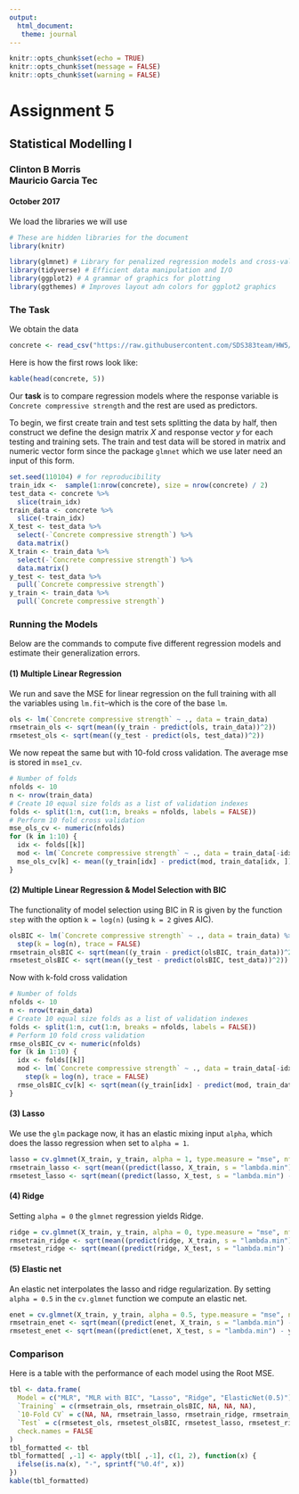 ```yaml
---
output: 
  html_document:
   theme: journal
---
```


```r
knitr::opts_chunk$set(echo = TRUE)
knitr::opts_chunk$set(message = FALSE)
knitr::opts_chunk$set(warning = FALSE)
```

# Assignment 5
## Statistical Modelling I
### Clinton B Morris <br> Mauricio Garcia Tec
#### October 2017

We load the libraries we will use

```r
# These are hidden libraries for the document
library(knitr)
```

```r
library(glmnet) # Library for penalized regression models and cross-validation 
library(tidyverse) # Efficient data manipulation and I/O
library(ggplot2) # A grammar of graphics for plotting
library(ggthemes) # Improves layout adn colors for ggplot2 graphics
```

### The Task
We obtain the data
```r
concrete <- read_csv("https://raw.githubusercontent.com/SDS383team/HW5/master/data/Concrete.csv")
```

Here is how the first rows look like:
```r
kable(head(concrete, 5))
```

Our **task** is to compare regression models where the response variable is `Concrete compressive strength` and the rest are used as predictors. 

To begin, we first create train and test sets splitting the data by half, then construct we define the design matrix $X$ and response vector $y$ for each testing and training sets. The train and test data will be stored in matrix and numeric vector form since the package `glmnet` which we use later need an input of this form.
```r
set.seed(110104) # for reproducibility
train_idx <-  sample(1:nrow(concrete), size = nrow(concrete) / 2)
test_data <- concrete %>% 
  slice(train_idx)
train_data <- concrete %>% 
  slice(-train_idx)
X_test <- test_data %>% 
  select(-`Concrete compressive strength`) %>% 
  data.matrix()
X_train <- train_data %>% 
  select(-`Concrete compressive strength`) %>% 
  data.matrix()
y_test <- test_data %>% 
  pull(`Concrete compressive strength`) 
y_train <- train_data %>% 
  pull(`Concrete compressive strength`)
```

### Running the Models

Below are the commands to compute five different regression models and estimate their generalization errors.

#### (1) Multiple Linear Regression
We run and save the MSE for linear regression on the full training with all the variables using `lm.fit`--which is the core of the base `lm`.
```r
ols <- lm(`Concrete compressive strength` ~ ., data = train_data)
rmsetrain_ols <- sqrt(mean((y_train - predict(ols, train_data))^2))
rmsetest_ols <- sqrt(mean((y_test - predict(ols, test_data))^2))
```
We now repeat the same but with 10-fold cross validation. The average mse is stored in `mse1_cv`. 
```r
# Number of folds
nfolds <- 10
n <- nrow(train_data)
# Create 10 equal size folds as a list of validation indexes
folds <- split(1:n, cut(1:n, breaks = nfolds, labels = FALSE))
# Perform 10 fold cross validation
mse_ols_cv <- numeric(nfolds)
for (k in 1:10) {
  idx <- folds[[k]]
  mod <- lm(`Concrete compressive strength` ~ ., data = train_data[-idx, ])
  mse_ols_cv[k] <- mean((y_train[idx] - predict(mod, train_data[idx, ]))^2)
}
```

#### (2) Multiple Linear Regression & Model Selection with BIC

The functionality of model selection using BIC in R is given by the function `step` with the option `k = log(n)` (using `k = 2` gives AIC).
```r
olsBIC <- lm(`Concrete compressive strength` ~ ., data = train_data) %>% 
  step(k = log(n), trace = FALSE)
rmsetrain_olsBIC <- sqrt(mean((y_train - predict(olsBIC, train_data))^2))
rmsetest_olsBIC <- sqrt(mean((y_test - predict(olsBIC, test_data))^2))
```
Now with k-fold cross validation
```r
# Number of folds
nfolds <- 10
n <- nrow(train_data)
# Create 10 equal size folds as a list of validation indexes
folds <- split(1:n, cut(1:n, breaks = nfolds, labels = FALSE))
# Perform 10 fold cross validation
rmse_olsBIC_cv <- numeric(nfolds)
for (k in 1:10) {
  idx <- folds[[k]]
  mod <- lm(`Concrete compressive strength` ~ ., data = train_data[-idx, ]) %>% 
    step(k = log(n), trace = FALSE)
  rmse_olsBIC_cv[k] <- sqrt(mean((y_train[idx] - predict(mod, train_data[idx, ]))^2))
}
```

#### (3) Lasso 

We use the `glm` package now, it has an elastic mixing input `alpha`, which does the lasso regression when set to `alpha = 1`.
```r
lasso = cv.glmnet(X_train, y_train, alpha = 1, type.measure = "mse", nfolds = 10)
rmsetrain_lasso <- sqrt(mean((predict(lasso, X_train, s = "lambda.min") - y_train)^2))
rmsetest_lasso <- sqrt(mean((predict(lasso, X_test, s = "lambda.min") - y_test)^2))
```

#### (4) Ridge 

Setting `alpha = 0` the `glmnet` regression yields Ridge.

```r
ridge = cv.glmnet(X_train, y_train, alpha = 0, type.measure = "mse", nfolds = 10)
rmsetrain_ridge <- sqrt(mean((predict(ridge, X_train, s = "lambda.min") - y_train)^2))
rmsetest_ridge <- sqrt(mean((predict(ridge, X_test, s = "lambda.min") - y_test)^2))
```

#### (5) Elastic net 

An elastic net interpolates the lasso and ridge regularization. By setting `alpha = 0.5` in the `cv.glmnet` function we compute an elastic net.

```r
enet = cv.glmnet(X_train, y_train, alpha = 0.5, type.measure = "mse", nfolds = 10)
rmsetrain_enet <- sqrt(mean((predict(enet, X_train, s = "lambda.min") - y_train)^2))
rmsetest_enet <- sqrt(mean((predict(enet, X_test, s = "lambda.min") - y_test)^2))
```

### Comparison

Here is a table with the performance of each model using the Root MSE.

```r
tbl <- data.frame(
  Model = c("MLR", "MLR with BIC", "Lasso", "Ridge", "ElasticNet(0.5)"),
  `Training` = c(rmsetrain_ols, rmsetrain_olsBIC, NA, NA, NA),
  `10-Fold CV` = c(NA, NA, rmsetrain_lasso, rmsetrain_ridge, rmsetrain_enet),
  `Test` = c(rmsetest_ols, rmsetest_olsBIC, rmsetest_lasso, rmsetest_ridge, rmsetest_enet),
  check.names = FALSE
)
tbl_formatted <- tbl
tbl_formatted[ ,-1] <- apply(tbl[ ,-1], c(1, 2), function(x) {
  ifelse(is.na(x), "-", sprintf("%0.4f", x))
})
kable(tbl_formatted)
```


